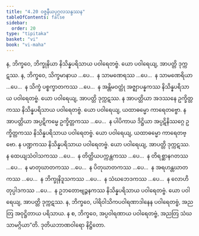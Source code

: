 ```yaml
---
title: "4.20 ဝဇ္ဇနီယပုဂ္ဂလသန္ဒဿန"
tableOfContents: false
sidebar:
  order: 20
type: "tipitaka"
basket: "vi"
book: "vi-maha"
---
```



<DynamicBreadcrumb />

<Division number="233" book="vi-maha" e="ch" v="3" p="249">

<Paragraph number="1070" book="vi-maha">
န, ဘိက္ခဝေ, ဘိက္ခုနိယာ နိသိန္နပရိသာယ ပဝါရေတဗ္ဗံ. ယော ပဝါရေယျ, အာပတ္တိ ဒုက္ကဋဿ. န, ဘိက္ခဝေ, သိက္ခမာနာယ …ပေ…  န သာမဏေရဿ …ပေ…  န သာမဏေရိယာ …ပေ…  န သိက္ခံ ပစ္စက္ခာတကဿ …ပေ…  န အန္တိမဝတ္ထုံ အဇ္ဈာပန္နကဿ နိသိန္နပရိသာယ ပဝါရေတဗ္ဗံ. ယော ပဝါရေယျ, အာပတ္တိ ဒုက္ကဋဿ.
</Paragraph>

<Paragraph number="1071" book="vi-maha">
န အာပတ္တိယာ အဒဿနေ ဥက္ခိတ္တကဿ နိသိန္နပရိသာယ ပဝါရေတဗ္ဗံ. ယော ပဝါရေယျ, ယထာဓမ္မော ကာရေတဗ္ဗော. န အာပတ္တိယာ အပ္ပဋိကမ္မေ ဥက္ခိတ္တကဿ …ပေ…  န ပါပိကာယ ဒိဋ္ဌိယာ အပ္ပဋိနိဿဂ္ဂေ ဥက္ခိတ္တကဿ နိသိန္နပရိသာယ ပဝါရေတဗ္ဗံ. ယော ပဝါရေယျ, ယထာဓမ္မော ကာရေတဗ္ဗော.
</Paragraph>

<Paragraph number="1072" book="vi-maha">
န ပဏ္ဍကဿ နိသိန္နပရိသာယ ပဝါရေတဗ္ဗံ. ယော ပဝါရေယျ, အာပတ္တိ ဒုက္ကဋဿ. န ထေယျသံဝါသကဿ …ပေ…  န တိတ္ထိယပက္ကန္တကဿ …ပေ…  န တိရစ္ဆာနဂတဿ …ပေ…  န မာတုဃာတကဿ …ပေ…  န ပိတုဃာတကဿ …ပေ…  န အရဟန္တဃာတကဿ …ပေ…  န ဘိက္ခုနိဒူသကဿ …ပေ…  န သံဃဘေဒကဿ …ပေ…  န လောဟိတုပ္ပါဒကဿ …ပေ…  န ဥဘတောဗျဉ္ဇနကဿ နိသိန္နပရိသာယ ပဝါရေတဗ္ဗံ. ယော ပဝါရေယျ, အာပတ္တိ ဒုက္ကဋဿ.
</Paragraph>

<Paragraph number="1073" book="vi-maha">
န, ဘိက္ခဝေ, ပါရိဝါသိကပဝါရဏာဒါနေန ပဝါရေတဗ္ဗံ, အညတြ အဝုဋ္ဌိတာယ ပရိသာယ. န စ, ဘိက္ခဝေ, အပ္ပဝါရဏာယ ပဝါရေတဗ္ဗံ, အညတြ သံဃသာမဂ္ဂိယာ”တိ.

</Paragraph>
</Division>

<Paragraph number="1074" type="center" book="vi-maha">
ဒုတိယဘာဏဝါရော နိဋ္ဌိတော.
</Paragraph>